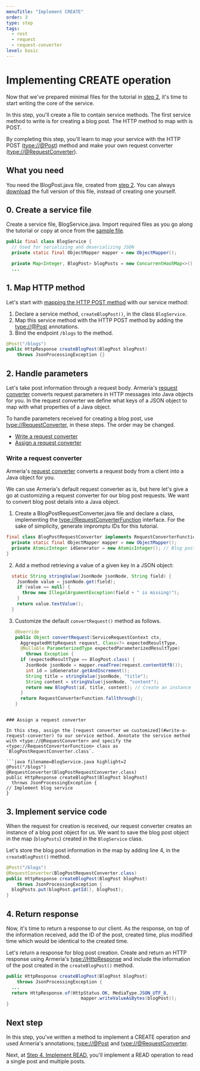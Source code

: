 ```yaml
---
menuTitle: "Implement CREATE"
order: 3
type: step
tags:
  - rest
  - request
  - request-converter
level: basic
---
```


# Implementing CREATE operation

Now that we've prepared minimal files for the tutorial in [step 2](/tutorials/tutorial-blog-rest-step2), it's time to start writing the core of the service.

<TutorialSteps current={3} />

In this step, you'll create a file to contain service methods. The first service method to write is for creating a blog post. The HTTP method to map with is POST.

By completing this step, you'll learn to map your service with the HTTP POST (<type://@Post>) method and make your own request converter (<type://@RequestConverter>).

## What you need

You need the BlogPost.java file, created from [step 2](/tutorials/tutorial-blog-rest-step2). You can always [download](https://github.com/line/armeria-examples/blob/master/rest-api-annotated-service/src/main/java/example/armeria/server/blog/BlogPost.java) the full version of this file, instead of creating one yourself.

## 0. Create a service file

Create a service file, BlogService.java. Import required files as you go along the tutorial or copy at once from the [sample file](https://github.com/line/armeria-examples/blob/master/rest-api-annotated-service/src/main/java/example/armeria/server/blog/BlogService.java).

```java filename=BlogService.java
public final class BlogService {
  // Used for serializing and deserializing JSON
  private static final ObjectMapper mapper = new ObjectMapper();

  private Map<Integer, BlogPost> blogPosts = new ConcurrentHashMap<>();
  ...
```

## 1. Map HTTP method

Let's start with [mapping the HTTP POST method](/docs/server-annotated-service#mapping-http-service-methods) with our service method:

1. Declare a service method, `createBlogPost()`, in the class `BlogService`.
2. Map this service method with the HTTP POST method by adding the <type://@Post> annotations.
3. Bind the endpoint `/blogs` to the method.

```java filename=BlogService.java highlight=1
@Post("/blogs")
public HttpResponse createBlogPost(BlogPost blogPost)
    throws JsonProcessingException {}
```

## 2. Handle parameters

Let's take post information through a request body. Armeria's [request converter](/docs/server-annotated-service#converting-an-http-request-to-a-java-object) converts request parameters in HTTP messages into Java objects for you. In the request converter we define what keys of a JSON object to map with what properties of a Java object.

To handle parameters received for creating a blog post, use <type://RequestConverter>, in these steps. The order may be changed.

- [Write a request converter](#write-a-request-converter)
- [Assign a request converter](#assign-a-request-converter)

### Write a request converter

Armeria's [request converter](/docs/server-annotated-service#converting-an-http-request-to-a-java-object) converts a request body from a client into a Java object for you.

We can use Armeria's default request converter as is, but here let's give a go at customizing a request converter for our blog post requests. We want to convert blog post details into a Java object.

1. Create a BlogPostRequestConverter.java file and declare a class, implementing the <type://RequestConverterFunction> interface. For the sake of simplicity, generate impromptu IDs for this tutorial.
  ```java filename=BlogRequestConverter.java
  final class BlogPostRequestConverter implements RequestConverterFunction {
    private static final ObjectMapper mapper = new ObjectMapper();
    private AtomicInteger idGenerator = new AtomicInteger(); // Blog post ID
  }
  ```
2. Add a method retrieving a value of a given key in a JSON object:
  ```java filename=BlogRequestConverter.java highlight="4"
    static String stringValue(JsonNode jsonNode, String field) {
      JsonNode value = jsonNode.get(field);
      if (value == null) {
        throw new IllegalArgumentException(field + " is missing!");
      }
      return value.textValue();
    }
  ```
3. Customize the default `convertRequest()` method as follows.
    ```java filename=BlogRequestConverter.java
    @Override
    public Object convertRequest(ServiceRequestContext ctx,
      AggregatedHttpRequest request, Class<?> expectedResultType,
      @Nullable ParameterizedType expectedParameterizedResultType)
        throws Exception {
      if (expectedResultType == BlogPost.class) {
        JsonNode jsonNode = mapper.readTree(request.contentUtf8());
        int id = idGenerator.getAndIncrement();
        String title = stringValue(jsonNode, "title");
        String content = stringValue(jsonNode, "content");
        return new BlogPost(id, title, content); // Create an instance of BlogPost object
      }
      return RequestConverterFunction.fallthrough();
    }
  ```

### Assign a request converter

In this step, assign the [request converter we customized](#write-a-request-converter) to our service method. Annotate the service method with <type://@RequestConverter> and specify the <type://RequestConverterFunction> class as `BlogPostRequestConverter.class`.

```java filename=BlogService.java highlight=2
@Post("/blogs")
@RequestConverter(BlogPostRequestConverter.class)
public HttpResponse createBlogPost(BlogPost blogPost)
    throws JsonProcessingException {
  // Implement blog service
}
```

## 3. Implement service code

When the request for creation is received, our request converter creates an instance of a blog post object for us. We want to save the blog post object in the map (`blogPosts`) created in the `BlogService` class.

Let's store the blog post information in the map by adding line 4, in the `createBlogPost()` method.

```java filename=BlogService.java highlight=5
@Post("/blogs")
@RequestConverter(BlogPostRequestConverter.class)
public HttpResponse createBlogPost(BlogPost blogPost)
    throws JsonProcessingException {
  blogPosts.put(blogPost.getId(), blogPost);
}
```

## 4. Return response

Now, it's time to return a response to our client. As the response, on top of the information received, add the ID of the post, created time, plus modified time which would be identical to the created time.

Let's return a response for blog post creation. Create and return an HTTP response using Armeria's <type://HttpResponse> and include the information of the post created in the `createBlogPost()` method.
  ```java filename=BlogService.java
  public HttpResponse createBlogPost(BlogPost blogPost)
      throws JsonProcessingException {
    ...
    return HttpResponse.of(HttpStatus.OK, MediaType.JSON_UTF_8,
                              mapper.writeValueAsBytes(blogPost));
  }
  ```

## Next step

In this step, you've written a method to implement a CREATE operation and used Armeria's annotations; <type://@Post> and <type://@RequestConverter>.

Next, at [Step 4. Implement READ](/tutorials/tutorial-blog-rest-step4), you'll implement a READ operation to read a single post and multiple posts.

<TutorialSteps current={3} />
